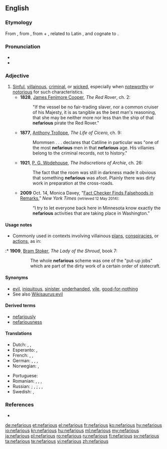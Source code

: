 ==English==
{{was wotd|2006|February|23}}

===Etymology===
From {{etyl|la|en}} {{m|la|nefārius||execrable, abominable}}, from {{term|nefās||something contrary to divine law, an impious deed, sin, crime|lang=la}}, from {{term|ne-||lang=la|not}} + {{term|fās||lang=la|the dictates of religion, divine law}}, related to Latin {{term|for||lang=la|I speak, I say}}, and cognate to {{term|φημί||lang=grc|I say}}.

===Pronunciation===
* {{IPA|/nɛˈfɛəɹiəs/|lang=en}}
* {{rhymes|ɛəriəs|lang=en}}

===Adjective===
{{en-adj}}

# [[sinful|Sinful]], [[villainous]], [[criminal]], or [[wicked]], especially when [[noteworthy]] or [[notorious]] for such characteristics.
#* '''1828''', [[w:James Fenimore Cooper|James Fenimore Cooper]], ''The Red Rover'', ch. 2:
#*: "If the vessel be no fair-trading slaver, nor a common cruiser of his Majesty, it is as tangible as the best man's reasoning, that she may be neither more nor less than the ship of that '''nefarious''' pirate the Red Rover."
#* '''1877''', [[w:Anthony Trollope|Anthony Trollope]], ''The Life of Cicero'', ch. 9:
#*: Mommsen . . . declares that Catiline in particular was "one of the most '''nefarious''' men in that '''nefarious''' age. His villanies belong to the criminal records, not to history."
#* '''1921''', [[w:P. G. Wodehouse|P. G. Wodehouse]], ''The Indiscretions of Archie'', ch. 26:
#*: The fact that the room was still in darkness made it obvious that something '''nefarious''' was afoot. Plainly there was dirty work in preparation at the cross-roads.
#* '''2009''' Oct. 14, Monica Davey, "[http://www.nytimes.com/2009/10/15/us/politics/15bachside.html?_r=0 Fact Checker Finds Falsehoods in Remarks]," ''New York Times'' <small>(retrieved 12 May 2014)</small>:
#*: “I try to let everyone back here in Minnesota know exactly the '''nefarious''' activities that are taking place in Washington.”

====Usage notes====
* Commonly used in contexts involving villainous [[plan]]s, [[conspiracy|conspiracies]], or [[action]]s, as in:
:* '''1909''', [[w:Bram Stoker|Bram Stoker]], ''The Lady of the Shroud'', book 7:
::: The whole '''nefarious''' scheme was one of the "put-up jobs" which are part of the dirty work of a certain order of statecraft.

====Synonyms====
* [[evil]], [[iniquitous]], [[sinister]], [[underhanded]], [[vile]], [[good-for-nothing]]
* See also [[Wikisaurus:evil]]

====Derived terms====
* [[nefariously]]
* [[nefariousness]]

====Translations====
{{trans-top|sinful, villainous, criminal, or wicked, especially when noteworthy or notorious for such characteristics}}
* Dutch: {{t+|nl|berucht}}, {{t+|nl|schandelijk}}, {{t+|nl|misdadig}}
* Esperanto: {{t|eo|skandala}}, {{t|eo|malfarinda}}
* French: {{t+|fr|infâme}}, {{t+|fr|scandaleux}}, {{t+|fr|criminel}}
* German: {{t+|de|berüchtigt}}, {{t+|de|schändlich}}, {{t+|de|ruchlos}}, {{t|de|verachtenswert}}
* Norwegian: {{t|no|avskyelig}}, {{t|no|skjendig}}
{{trans-mid}}
* Portuguese: {{t+|pt|nefasto}}
* Romanian: {{t+|ro|abject}}, {{t+|ro|infam}}, {{t+|ro|păcătos}}, {{t+|ro|vicios}}
* Russian: {{t+|ru|бесче́стный|m}}; {{t+|ru|нече́стный|m}}, {{t+|ru|ни́зкий|m}}; {{t+|ru|гну́сный|m}}, {{t+|ru|ме́рзкий|m}}, {{t+|ru|по́длый|m}}
* Swedish: {{t+|sv|skändlig}}, {{t|sv|gudlös}}
{{trans-bottom}}

===References===
* {{R:OneLook}}

[[de:nefarious]]
[[et:nefarious]]
[[el:nefarious]]
[[fr:nefarious]]
[[ko:nefarious]]
[[hy:nefarious]]
[[io:nefarious]]
[[kn:nefarious]]
[[hu:nefarious]]
[[ml:nefarious]]
[[my:nefarious]]
[[ja:nefarious]]
[[pl:nefarious]]
[[ro:nefarious]]
[[ru:nefarious]]
[[fi:nefarious]]
[[sv:nefarious]]
[[ta:nefarious]]
[[te:nefarious]]
[[vi:nefarious]]
[[zh:nefarious]]